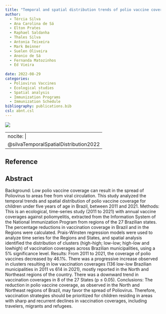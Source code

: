 ```yaml
---
title: "Temporal and spatial distribution trends of polio vaccine coverage in children in Brazil, 2011-2021"
author:
  - Tércia Silva
  - Ana Carolina de Sá
  - Elton Prates
  - Raphael Saldanha
  - Thales Silva
  - Antonia Teixeira
  - Mark Beinner
  - Suelen Oliveira
  - Anonio de Sá
  - Fernanda Matozinhos
  - Ed Vieira
  
date: 2022-08-29
categories: 
  - Poliovirus Vaccines
  - Ecological studies
  - Spatial analysis
  - Immunization Programs
  - Immunization Schedule
bibliography: publications.bib
csl: abnt.csl
---
```


![](images/Screenshot from 2023-10-02 13-14-39.png)

---
nocite: |
  @silvaTemporalSpatialDistribution2022
---

## Reference

::: {#refs}
:::

## Abstract

Background: Low polio vaccine coverage can result in the spread of Poliovirus to areas free from viral circulation. This study analyzed the temporal trends and spatial distribution of polio vaccine coverage for children under five years of age in Brazil, between 2011 and 2021. Methods: This is an ecological, time-series study (2011 to 2021) with annual vaccine coverages against poliomyelitis, extracted from the Information System of the National Immunization Program from regions of the 27 Brazilian states. The percentage reductions in vaccination coverage in Brazil and in the Regions were calculated. Prais-Winsten regression models were used to analyze time series for the Regions and States, and spatial analysis identified the distribution of clusters (high-high; low-low; high-low and lowhigh) of vaccination coverages across Brazilian municipalities, using a 5% significance level. Results: From 2011 to 2021, the coverage of polio vaccines decreased by 46.1%. There was a progressive increase observed in clusters resulting in low vaccination coverages (136 low-low Brazilian municipalities in 2011 vs 614 in 2021), mostly reported in the North and Northeast regions of the country. There was a downward trend in vaccination coverages in 8 of the 27 States (p ≤ 0.05). Conclusions: The reduction in polio vaccine coverage, as observed in the North and Northeast regions of Brazil, may favor the spread of Poliovirus. Therefore, vaccination strategies should be prioritized for children residing in areas with sharp and recurrent declines in vaccination coverages, including travelers, migrants and refugees.

